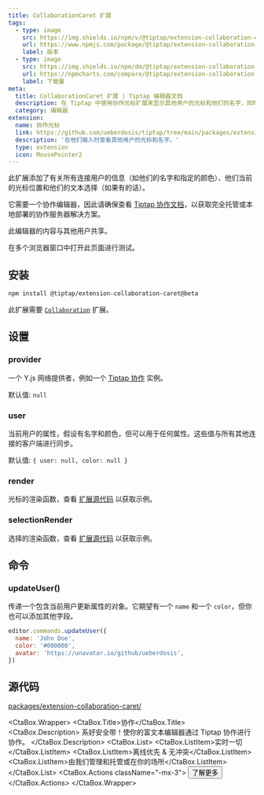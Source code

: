 ```yaml
---
title: CollaborationCaret 扩展
tags:
  - type: image
    src: https://img.shields.io/npm/v/@tiptap/extension-collaboration-caret/next?label=版本
    url: https://www.npmjs.com/package/@tiptap/extension-collaboration-caret
    label: 版本
  - type: image
    src: https://img.shields.io/npm/dm/@tiptap/extension-collaboration-caret.svg
    url: https://npmcharts.com/compare/@tiptap/extension-collaboration-caret?minimal=true
    label: 下载量
meta:
  title: CollaborationCaret 扩展 | Tiptap 编辑器文档
  description: 在 Tiptap 中使用协作光标扩展来显示其他用户的光标和他们的名字，同时他们在输入。更多内容请见文档！
  category: 编辑器
extension:
  name: 协作光标
  link: https://github.com/ueberdosis/tiptap/tree/main/packages/extension-collaboration-caret
  description: '在他们输入时查看其他用户的光标和名字。'
  type: extension
  icon: MousePointer2
---
```



此扩展添加了有关所有连接用户的信息（如他们的名字和指定的颜色）、他们当前的光标位置和他们的文本选择（如果有的话）。

它需要一个协作编辑器，因此请确保查看 [Tiptap 协作文档](/collaboration/getting-started/overview)，以获取完全托管或本地部署的协作服务器解决方案。

<Callout title="公开演示" variant="warning">
  此编辑器的内容与其他用户共享。
</Callout>

<CodeDemo path="/Extensions/CollaborationCaret?hideSource" />
<CodeDemo path="/Extensions/CollaborationCaret" />

在多个浏览器窗口中打开此页面进行测试。

## 安装

```bash
npm install @tiptap/extension-collaboration-caret@beta
```

此扩展需要 [`Collaboration`](/collaboration/getting-started/overview) 扩展。

## 设置

### provider

一个 Y.js 网络提供者，例如一个 [Tiptap 协作](/collaboration/getting-started/overview) 实例。

默认值: `null`

### user

当前用户的属性，假设有名字和颜色，但可以用于任何属性。这些值与所有其他连接的客户端进行同步。

默认值: `{ user: null, color: null }`

### render

光标的渲染函数，查看 [扩展源代码](https://github.com/ueberdosis/tiptap/blob/main/packages/extension-collaboration-caret/) 以获取示例。

### selectionRender

选择的渲染函数，查看 [扩展源代码](https://github.com/ueberdosis/tiptap/blob/main/packages/extension-collaboration-caret/) 以获取示例。

## 命令

### updateUser()

传递一个包含当前用户更新属性的对象。它期望有一个 `name` 和一个 `color`，但你也可以添加其他字段。

```js
editor.commands.updateUser({
  name: 'John Doe',
  color: '#000000',
  avatar: 'https://unavatar.io/github/ueberdosis',
})
```

## 源代码

[packages/extension-collaboration-caret/](https://github.com/ueberdosis/tiptap/blob/main/packages/extension-collaboration-caret/)

<CtaBox.Wrapper>
  <CtaBox.Title>协作</CtaBox.Title>
  <CtaBox.Description>
    系好安全带！使你的富文本编辑器通过 Tiptap 协作进行协作。
  </CtaBox.Description>
  <CtaBox.List>
    <CtaBox.ListItem>实时一切</CtaBox.ListItem>
    <CtaBox.ListItem>离线优先 & 无冲突</CtaBox.ListItem>
    <CtaBox.ListItem>由我们管理和托管或在你的场所</CtaBox.ListItem>
  </CtaBox.List>
  <CtaBox.Actions className="-mx-3">
    <Button className="text-white/80 hover:text-white/100" variant="tertiary" asChild>
      <Link href="/collaboration/getting-started/overview">
        了解更多
        <ArrowRightIcon className="w-4 h-4" />
      </Link>
    </Button>
  </CtaBox.Actions>
</CtaBox.Wrapper>